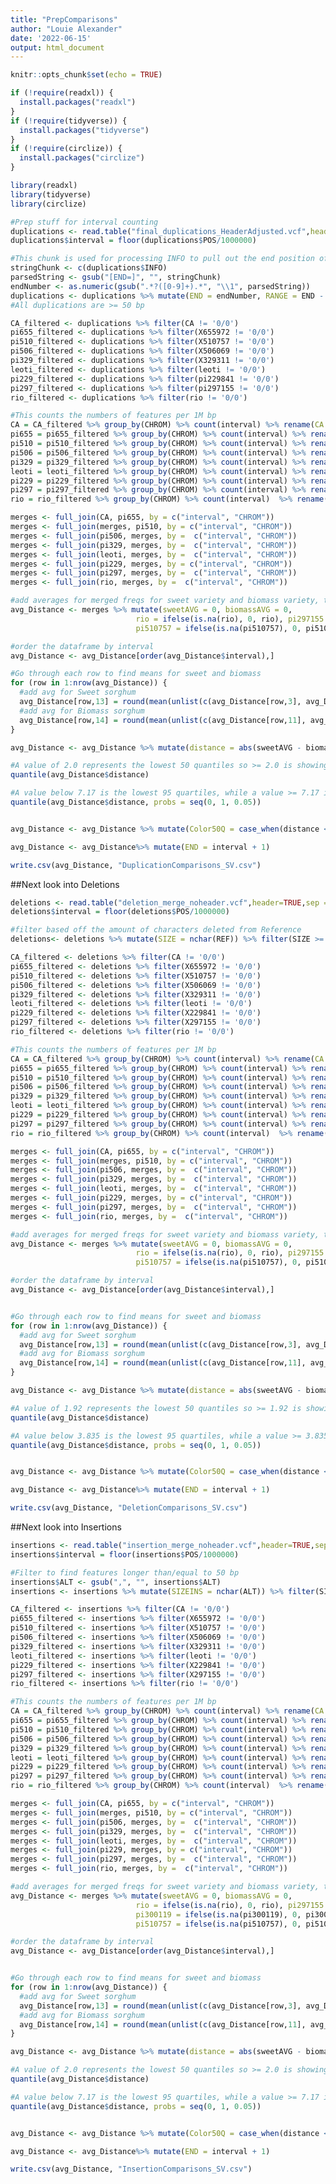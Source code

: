 ---
title: "PrepComparisons"
author: "Louie Alexander"
date: '2022-06-15'
output: html_document
---

```{r setup, include=FALSE}
knitr::opts_chunk$set(echo = TRUE)

if (!require(readxl)) {
  install.packages("readxl")
}
if (!require(tidyverse)) {
  install.packages("tidyverse")
}
if (!require(circlize)) {
  install.packages("circlize")
}

library(readxl)
library(tidyverse)
library(circlize)
```


```{r}
#Prep stuff for interval counting
duplications <- read.table("final_duplications_HeaderAdjusted.vcf",header=TRUE,sep = '\t')
duplications$interval = floor(duplications$POS/1000000)
```

```{r}
#This chunk is used for processing INFO to pull out the end position of the feature.  Then, features are filtered for large structural variants (>= 50 bp)
stringChunk <- c(duplications$INFO)
parsedString <- gsub("[END=]", "", stringChunk)
endNumber <- as.numeric(gsub(".*?([0-9]+).*", "\\1", parsedString))
duplications <- duplications %>% mutate(END = endNumber, RANGE = END - POS) %>% filter(RANGE >= 50)
#All duplications are >= 50 bp
```

```{r}
CA_filtered <- duplications %>% filter(CA != '0/0')
pi655_filtered <- duplications %>% filter(X655972 != '0/0')
pi510_filtered <- duplications %>% filter(X510757 != '0/0')
pi506_filtered <- duplications %>% filter(X506069 != '0/0')
pi329_filtered <- duplications %>% filter(X329311 != '0/0')    
leoti_filtered <- duplications %>% filter(leoti != '0/0')        
pi229_filtered <- duplications %>% filter(pi229841 != '0/0')
pi297_filtered <- duplications %>% filter(pi297155 != '0/0')    
rio_filtered <- duplications %>% filter(rio != '0/0')   
```

```{r}
#This counts the numbers of features per 1M bp
CA = CA_filtered %>% group_by(CHROM) %>% count(interval) %>% rename(CA = n)
pi655 = pi655_filtered %>% group_by(CHROM) %>% count(interval) %>% rename(pi655972 = n)
pi510 = pi510_filtered %>% group_by(CHROM) %>% count(interval) %>% rename(pi510757 = n)
pi506 = pi506_filtered %>% group_by(CHROM) %>% count(interval) %>% rename(pi506069 = n)
pi329 = pi329_filtered %>% group_by(CHROM) %>% count(interval) %>% rename(pi329311 = n)
leoti = leoti_filtered %>% group_by(CHROM) %>% count(interval) %>% rename(leoti = n)
pi229 = pi229_filtered %>% group_by(CHROM) %>% count(interval) %>% rename(pi229841 = n)
pi297 = pi297_filtered %>% group_by(CHROM) %>% count(interval) %>% rename(pi297155 = n)
rio = rio_filtered %>% group_by(CHROM) %>% count(interval)  %>% rename(rio = n)
```

```{r}
merges <- full_join(CA, pi655, by = c("interval", "CHROM"))
merges <- full_join(merges, pi510, by = c("interval", "CHROM"))
merges <- full_join(pi506, merges, by =  c("interval", "CHROM"))
merges <- full_join(pi329, merges, by =  c("interval", "CHROM"))
merges <- full_join(leoti, merges, by =  c("interval", "CHROM"))
merges <- full_join(pi229, merges, by = c("interval", "CHROM"))
merges <- full_join(pi297, merges, by =  c("interval", "CHROM"))
merges <- full_join(rio, merges, by =  c("interval", "CHROM"))

#add averages for merged freqs for sweet variety and biomass variety, then make sure that strains with 0 features at a given column have 0 instead of NA:
avg_Distance <- merges %>% mutate(sweetAVG = 0, biomassAVG = 0, 
                            rio = ifelse(is.na(rio), 0, rio), pi297155 = ifelse(is.na(pi297155), 0, pi297155), pi229841 = ifelse(is.na(pi229841), 0, pi229841), leoti = ifelse(is.na(leoti), 0, leoti), pi329311 = ifelse(is.na(pi329311), 0, pi329311), pi506069 = ifelse(is.na(pi506069), 0, pi506069), 
                            pi510757 = ifelse(is.na(pi510757), 0, pi510757), pi655972 = ifelse(is.na(pi655972), 0, pi655972), CA = ifelse(is.na(CA), 0, CA)) 

#order the dataframe by interval
avg_Distance <- avg_Distance[order(avg_Distance$interval),]

#Go through each row to find means for sweet and biomass
for (row in 1:nrow(avg_Distance)) {
  #add avg for Sweet sorghum
  avg_Distance[row,13] = round(mean(unlist(c(avg_Distance[row,3], avg_Distance[row,10], avg_Distance[row,6]))), 2)
  #add avg for Biomass sorghum
  avg_Distance[row,14] = round(mean(unlist(c(avg_Distance[row,11], avg_Distance[row,12], avg_Distance[row,9], avg_Distance[row,8], avg_Distance[row,5], avg_Distance[row,4]))), 2) 
} 

avg_Distance <- avg_Distance %>% mutate(distance = abs(sweetAVG - biomassAVG)) 

#A value of 2.0 represents the lowest 50 quantiles so >= 2.0 is showing the greatest 50 quantiles
quantile(avg_Distance$distance)

#A value below 7.17 is the lowest 95 quartiles, while a value >= 7.17 is the top 5 quartiles
quantile(avg_Distance$distance, probs = seq(0, 1, 0.05))


avg_Distance <- avg_Distance %>% mutate(Color50Q = case_when(distance < 2.0 ~ 1, distance >= 2.0 & sweetAVG > biomassAVG ~ 2, distance >= 2.0 & sweetAVG < biomassAVG ~ 3)) %>% mutate(Color95Q = case_when(distance < 7.17 ~ 1, distance >= 7.17 & sweetAVG > biomassAVG ~ 2, distance >= 7.17 & sweetAVG < biomassAVG ~ 3))

avg_Distance <- avg_Distance%>% mutate(END = interval + 1)
```

```{r}
write.csv(avg_Distance, "DuplicationComparisons_SV.csv")
```

##Next look into Deletions
```{r}
deletions <- read.table("deletion_merge_noheader.vcf",header=TRUE,sep = '\t')
deletions$interval = floor(deletions$POS/1000000)

#filter based off the amount of characters deleted from Reference
deletions<- deletions %>% mutate(SIZE = nchar(REF)) %>% filter(SIZE >= 50) 
```

```{r}
CA_filtered <- deletions %>% filter(CA != '0/0')
pi655_filtered <- deletions %>% filter(X655972 != '0/0')
pi510_filtered <- deletions %>% filter(X510757 != '0/0')
pi506_filtered <- deletions %>% filter(X506069 != '0/0')
pi329_filtered <- deletions %>% filter(X329311 != '0/0')    
leoti_filtered <- deletions %>% filter(leoti != '0/0')        
pi229_filtered <- deletions %>% filter(X229841 != '0/0')
pi297_filtered <- deletions %>% filter(X297155 != '0/0')    
rio_filtered <- deletions %>% filter(rio != '0/0')   
```

```{r}
#This counts the numbers of features per 1M bp
CA = CA_filtered %>% group_by(CHROM) %>% count(interval) %>% rename(CA = n)
pi655 = pi655_filtered %>% group_by(CHROM) %>% count(interval) %>% rename(pi655972 = n)
pi510 = pi510_filtered %>% group_by(CHROM) %>% count(interval) %>% rename(pi510757 = n)
pi506 = pi506_filtered %>% group_by(CHROM) %>% count(interval) %>% rename(pi506069 = n)
pi329 = pi329_filtered %>% group_by(CHROM) %>% count(interval) %>% rename(pi329311 = n)
leoti = leoti_filtered %>% group_by(CHROM) %>% count(interval) %>% rename(leoti = n)
pi229 = pi229_filtered %>% group_by(CHROM) %>% count(interval) %>% rename(pi229841 = n)
pi297 = pi297_filtered %>% group_by(CHROM) %>% count(interval) %>% rename(pi297155 = n)
rio = rio_filtered %>% group_by(CHROM) %>% count(interval)  %>% rename(rio = n)
```

```{r}
merges <- full_join(CA, pi655, by = c("interval", "CHROM"))
merges <- full_join(merges, pi510, by = c("interval", "CHROM"))
merges <- full_join(pi506, merges, by =  c("interval", "CHROM"))
merges <- full_join(pi329, merges, by =  c("interval", "CHROM"))
merges <- full_join(leoti, merges, by =  c("interval", "CHROM"))
merges <- full_join(pi229, merges, by = c("interval", "CHROM"))
merges <- full_join(pi297, merges, by =  c("interval", "CHROM"))
merges <- full_join(rio, merges, by =  c("interval", "CHROM"))

#add averages for merged freqs for sweet variety and biomass variety, then make sure that strains with 0 features at a given column have 0 instead of NA:
avg_Distance <- merges %>% mutate(sweetAVG = 0, biomassAVG = 0, 
                            rio = ifelse(is.na(rio), 0, rio), pi297155 = ifelse(is.na(pi297155), 0, pi297155), pi229841 = ifelse(is.na(pi229841), 0, pi229841), leoti = ifelse(is.na(leoti), 0, leoti), pi329311 = ifelse(is.na(pi329311), 0, pi329311), pi506069 = ifelse(is.na(pi506069), 0, pi506069), 
                            pi510757 = ifelse(is.na(pi510757), 0, pi510757), pi655972 = ifelse(is.na(pi655972), 0, pi655972), CA = ifelse(is.na(CA), 0, CA)) 

#order the dataframe by interval
avg_Distance <- avg_Distance[order(avg_Distance$interval),]


#Go through each row to find means for sweet and biomass
for (row in 1:nrow(avg_Distance)) {
  #add avg for Sweet sorghum
  avg_Distance[row,13] = round(mean(unlist(c(avg_Distance[row,3], avg_Distance[row,10], avg_Distance[row,6]))), 2)
  #add avg for Biomass sorghum
  avg_Distance[row,14] = round(mean(unlist(c(avg_Distance[row,11], avg_Distance[row,12], avg_Distance[row,9], avg_Distance[row,8], avg_Distance[row,5], avg_Distance[row,4]))), 2) 
} 

avg_Distance <- avg_Distance %>% mutate(distance = abs(sweetAVG - biomassAVG)) 

#A value of 1.92 represents the lowest 50 quantiles so >= 1.92 is showing the greatest 50 quantiles
quantile(avg_Distance$distance)

#A value below 3.835 is the lowest 95 quartiles, while a value >= 3.835 is the top 5 quartiles
quantile(avg_Distance$distance, probs = seq(0, 1, 0.05))


avg_Distance <- avg_Distance %>% mutate(Color50Q = case_when(distance < 1.92 ~ 1, distance >= 1.92 & sweetAVG > biomassAVG ~ 2, distance >= 1.92 & sweetAVG < biomassAVG ~ 3)) %>% mutate(Color95Q = case_when(distance < 3.835 ~ 1, distance >= 3.835 & sweetAVG > biomassAVG ~ 2, distance >= 3.835 & sweetAVG < biomassAVG ~ 3))

avg_Distance <- avg_Distance%>% mutate(END = interval + 1)
```

```{r}
write.csv(avg_Distance, "DeletionComparisons_SV.csv")
```


##Next look into Insertions
```{r}
insertions <- read.table("insertion_merge_noheader.vcf",header=TRUE,sep = '\t')
insertions$interval = floor(insertions$POS/1000000)

#Filter to find features longer than/equal to 50 bp
insertions$ALT <- gsub(",", "", insertions$ALT)
insertions <- insertions %>% mutate(SIZEINS = nchar(ALT)) %>% filter(SIZEINS >= 50)
```

```{r}
CA_filtered <- insertions %>% filter(CA != '0/0')
pi655_filtered <- insertions %>% filter(X655972 != '0/0')
pi510_filtered <- insertions %>% filter(X510757 != '0/0')
pi506_filtered <- insertions %>% filter(X506069 != '0/0')
pi329_filtered <- insertions %>% filter(X329311 != '0/0')  
leoti_filtered <- insertions %>% filter(leoti != '0/0')        
pi229_filtered <- insertions %>% filter(X229841 != '0/0')
pi297_filtered <- insertions %>% filter(X297155 != '0/0')    
rio_filtered <- insertions %>% filter(rio != '0/0')   
```

```{r}
#This counts the numbers of features per 1M bp
CA = CA_filtered %>% group_by(CHROM) %>% count(interval) %>% rename(CA = n)
pi655 = pi655_filtered %>% group_by(CHROM) %>% count(interval) %>% rename(pi655972 = n)
pi510 = pi510_filtered %>% group_by(CHROM) %>% count(interval) %>% rename(pi510757 = n)
pi506 = pi506_filtered %>% group_by(CHROM) %>% count(interval) %>% rename(pi506069 = n)
pi329 = pi329_filtered %>% group_by(CHROM) %>% count(interval) %>% rename(pi329311 = n)
leoti = leoti_filtered %>% group_by(CHROM) %>% count(interval) %>% rename(leoti = n)
pi229 = pi229_filtered %>% group_by(CHROM) %>% count(interval) %>% rename(pi229841 = n)
pi297 = pi297_filtered %>% group_by(CHROM) %>% count(interval) %>% rename(pi297155 = n)
rio = rio_filtered %>% group_by(CHROM) %>% count(interval)  %>% rename(rio = n)
```

```{r}
merges <- full_join(CA, pi655, by = c("interval", "CHROM"))
merges <- full_join(merges, pi510, by = c("interval", "CHROM"))
merges <- full_join(pi506, merges, by =  c("interval", "CHROM"))
merges <- full_join(pi329, merges, by =  c("interval", "CHROM"))
merges <- full_join(leoti, merges, by =  c("interval", "CHROM"))
merges <- full_join(pi229, merges, by = c("interval", "CHROM"))
merges <- full_join(pi297, merges, by =  c("interval", "CHROM"))
merges <- full_join(rio, merges, by =  c("interval", "CHROM"))

#add averages for merged freqs for sweet variety and biomass variety, then make sure that strains with 0 features at a given column have 0 instead of NA:
avg_Distance <- merges %>% mutate(sweetAVG = 0, biomassAVG = 0, 
                            rio = ifelse(is.na(rio), 0, rio), pi297155 = ifelse(is.na(pi297155), 0, pi297155), pi229841 = ifelse(is.na(pi229841), 0, pi229841), leoti = ifelse(is.na(leoti), 0, leoti), 
                            pi300119 = ifelse(is.na(pi300119), 0, pi300119), pi329311 = ifelse(is.na(pi329311), 0, pi329311), pi506069 = ifelse(is.na(pi506069), 0, pi506069), 
                            pi510757 = ifelse(is.na(pi510757), 0, pi510757), pi655972 = ifelse(is.na(pi655972), 0, pi655972), CA = ifelse(is.na(CA), 0, CA)) 

#order the dataframe by interval
avg_Distance <- avg_Distance[order(avg_Distance$interval),]


#Go through each row to find means for sweet and biomass
for (row in 1:nrow(avg_Distance)) {
  #add avg for Sweet sorghum
  avg_Distance[row,13] = round(mean(unlist(c(avg_Distance[row,3], avg_Distance[row,10], avg_Distance[row,6]))), 2)
  #add avg for Biomass sorghum
  avg_Distance[row,14] = round(mean(unlist(c(avg_Distance[row,11], avg_Distance[row,12], avg_Distance[row,9], avg_Distance[row,8], avg_Distance[row,5], avg_Distance[row,4]))), 2) 
} 

avg_Distance <- avg_Distance %>% mutate(distance = abs(sweetAVG - biomassAVG)) 

#A value of 2.0 represents the lowest 50 quantiles so >= 2.0 is showing the greatest 50 quantiles
quantile(avg_Distance$distance)

#A value below 7.17 is the lowest 95 quartiles, while a value >= 7.17 is the top 5 quartiles
quantile(avg_Distance$distance, probs = seq(0, 1, 0.05))


avg_Distance <- avg_Distance %>% mutate(Color50Q = case_when(distance < 2.0 ~ 1, distance >= 2.0 & sweetAVG > biomassAVG ~ 2, distance >= 2.0 & sweetAVG < biomassAVG ~ 3)) %>% mutate(Color95Q = case_when(distance < 7.17 ~ 1, distance >= 7.17 & sweetAVG > biomassAVG ~ 2, distance >= 7.17 & sweetAVG < biomassAVG ~ 3))

avg_Distance <- avg_Distance%>% mutate(END = interval + 1)
```

```{r}
write.csv(avg_Distance, "InsertionComparisons_SV.csv")
```
